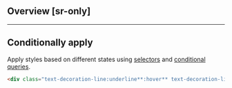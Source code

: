 ## Overview [sr-only]
<Overview/>

---

## Conditionally apply
Apply styles based on different states using [selectors](/docs/state-selectors) and [conditional queries](/docs/conditional-queries).
```html
<div class="text-decoration-line:underline**:hover** text-decoration-line:underline**@sm** text-decoration-line:underline**@dark** text-decoration-line:underline**@print**">…</div>
```

